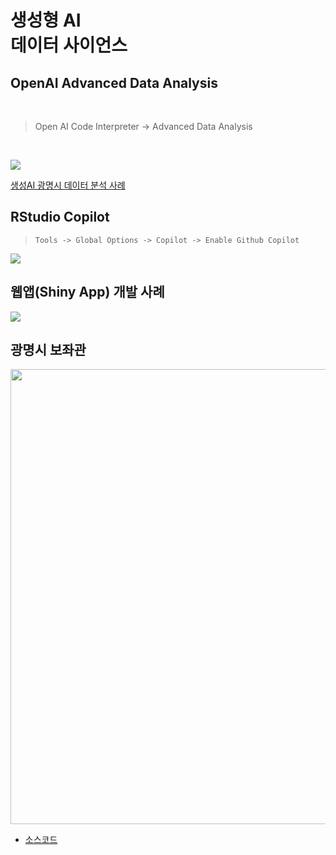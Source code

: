 # 생성형 AI <br> 데이터 사이언스

## OpenAI Advanced Data Analysis {.smaller}

<br>

> Open AI Code Interpreter → Advanced Data Analysis

<br>

![](img/km_code_interpreter.png)

::: aside
[생성AI 광명시 데이터 분석 사례](https://r2bit.com/map_challenge/km_BitGPT.html)
:::

## RStudio Copilot

> `Tools -> Global Options -> Copilot -> Enable Github Copilot`

![](img/rstudio_copilot.jpg)

## 웹앱(Shiny App) 개발 사례

![](img/shiny_app_ci.gif)

## 광명시 보좌관

![](img/km_ai.gif){fig-align="center" width="728"}

-   [소스코드](https://github.com/bit2r/BitStat2)
